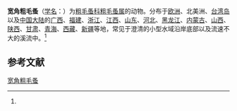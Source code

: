 {{Speciesbox
| name = 宽角粗毛蚤
| status = 
| status_system = 
| image = 
| genus = Macrothrix
| species = laticornis
| authority = (Jurine, 1820)<ref name='id12351'>{{cite web| url =http://www.bioinfo.cn/db05/BjdwSpecies.php?action=view&id=12351| title =宽角粗毛蚤| work =《中国动物物种编目数据库》| publisher =中国科学院微生物研究所| author =中国科学院动物研究所| accessdate =2009-04-28| deadurl =yes| archiveurl =https://web.archive.org/web/20160305002854/http://www.bioinfo.cn/db05/BjdwSpecies.php?action=view&id=12351| archivedate =2016-03-05}}</ref>
}}

'''宽角粗毛蚤'''（[[学名|学名]]：{{lang|la|''Macrothrix laticornis''}}）为[[粗毛蚤科|粗毛蚤科]][[粗毛蚤属|粗毛蚤属]]的动物。分布于[[欧洲|欧洲]]、北美洲、[[台湾岛|台湾岛]]以及[[中国大陆|中国大陆]]的[[广西|广西]]、[[福建|福建]]、[[浙江|浙江]]、[[江西|江西]]、[[山东|山东]]、[[河北|河北]]、[[黑龙江|黑龙江]]、[[内蒙古|内蒙古]]、[[山西|山西]]、[[陕西|陕西]]、[[甘肃|甘肃]]、[[青海|青海]]、[[西藏|西藏]]、[[新疆|新疆]]等地，常见于澄清的小型水域沿岸底部以及流速不大的溪流中。<ref name='id12351'/>

== 参考文献 ==
{{reflist}}

{{Wikispecies|Macrothrix laticornis}}
{{Taxonbar|from=Q4544529}}

[[Category:粗毛蚤属|宽角粗毛蚤]]


{{节肢动物小作品}}